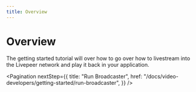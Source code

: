 ```yaml
---
title: Overview
---
```


# Overview

The getting started tutorial will over how to go over how to livestream into the
Livepeer network and play it back in your application.

<Pagination
  nextStep={{
    title: "Run Broadcaster",
    href: "/docs/video-developers/getting-started/run-broadcaster",
  }}
/>

